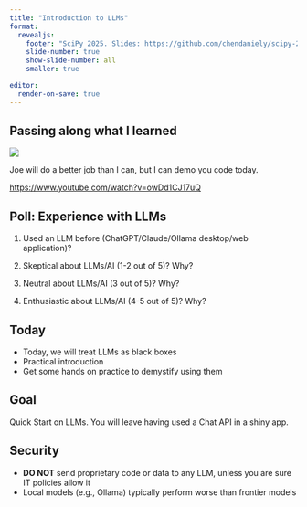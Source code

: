 ```yaml
---
title: "Introduction to LLMs"
format:
  revealjs:
    footer: "SciPy 2025. Slides: https://github.com/chendaniely/scipy-2025-shiny"
    slide-number: true
    show-slide-number: all
    smaller: true

editor:
  render-on-save: true
---
```


## Passing along what I learned {footer=false}

![](/img/youtube-joe-llm.png)

Joe will do a better job than I can, but I can demo you code today.

<https://www.youtube.com/watch?v=owDd1CJ17uQ>

## Poll: Experience with LLMs

:::{.incremental}

1. Used an LLM before (ChatGPT/Claude/Ollama desktop/web application)?

2. Skeptical about LLMs/AI (1-2 out of 5)? Why?
3. Neutral about LLMs/AI (3 out of 5)? Why?
4. Enthusiastic about LLMs/AI (4-5 out of 5)? Why?

:::

## Today

- Today, we will treat LLMs as black boxes
- Practical introduction
- Get some hands on practice to demystify using them

## Goal

Quick Start on LLMs. You will leave having used a Chat API in a shiny app.

## Security

- **DO NOT** send proprietary code or data to any LLM, unless you are sure IT policies allow it
- Local models (e.g., Ollama) typically perform worse than frontier models
